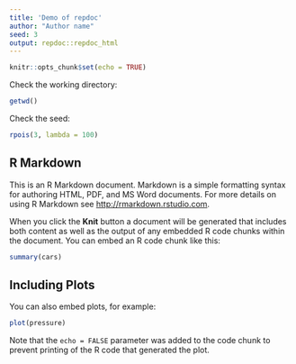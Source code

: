 ```yaml
---
title: 'Demo of repdoc'
author: "Author name"
seed: 3
output: repdoc::repdoc_html
---
```


```r
knitr::opts_chunk$set(echo = TRUE)
```

Check the working directory:

```r
getwd()
```

Check the seed:

```r
rpois(3, lambda = 100)
```

## R Markdown

This is an R Markdown document. Markdown is a simple formatting syntax for authoring HTML, PDF, and MS Word documents. For more details on using R Markdown see <http://rmarkdown.rstudio.com>.

When you click the **Knit** button a document will be generated that includes both content as well as the output of any embedded R code chunks within the document. You can embed an R code chunk like this:

```r
summary(cars)
```

## Including Plots

You can also embed plots, for example:

```r
plot(pressure)
```

Note that the `echo = FALSE` parameter was added to the code chunk to prevent printing of the R code that generated the plot.
